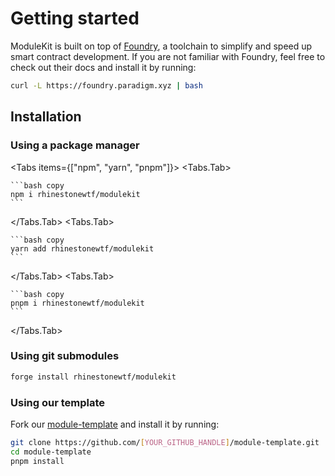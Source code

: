 
# Getting started

ModuleKit is built on top of [Foundry](https://book.getfoundry.sh/), a toolchain to simplify and speed up smart contract development. If you are not familiar with Foundry, feel free to check out their docs and install it by running:

```bash copy
curl -L https://foundry.paradigm.xyz | bash
```

## Installation

### Using a package manager

<Tabs items={["npm", "yarn", "pnpm"]}>
  <Tabs.Tab>

    ```bash copy
    npm i rhinestonewtf/modulekit
    ```

  </Tabs.Tab>
  <Tabs.Tab>
    
    ```bash copy
    yarn add rhinestonewtf/modulekit
    ```

  </Tabs.Tab>
  <Tabs.Tab>
  
    ```bash copy
    pnpm i rhinestonewtf/modulekit
    ```

  </Tabs.Tab>
</Tabs>

### Using git submodules

```bash copy
forge install rhinestonewtf/modulekit
```

### Using our template

Fork our [module-template](https://github.com/rhinestonewtf/module-template) and install it by running:

```bash copy
git clone https://github.com/[YOUR_GITHUB_HANDLE]/module-template.git
cd module-template
pnpm install
```
